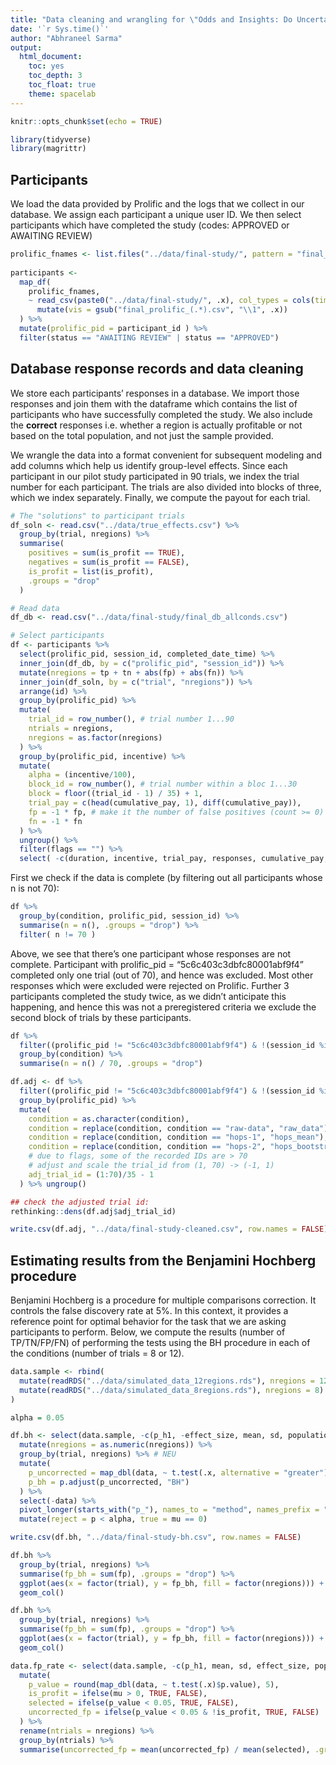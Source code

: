 ```yaml
---
title: "Data cleaning and wrangling for \"Odds and Insights: Do Uncertainty Visualisations Improve Qualityof Decisions in Visual Analysis\""
date: '`r Sys.time()`'
author: "Abhraneel Sarma"
output:
  html_document:
    toc: yes
    toc_depth: 3
    toc_float: true
    theme: spacelab
---
```


```r
knitr::opts_chunk$set(echo = TRUE)

library(tidyverse)
library(magrittr)
```

## Participants

We load the data provided by Prolific and the logs that we collect in our database. We assign each participant a unique user ID. We then select participants which have completed the study (codes: APPROVED or AWAITING REVIEW)


```r
prolific_fnames <- list.files("../data/final-study/", pattern = "final_prolific_(.+).csv")
  
participants <- 
  map_df(
    prolific_fnames,
    ~ read_csv(paste0("../data/final-study/", .x), col_types = cols(time_taken = col_character())) %>%
      mutate(vis = gsub("final_prolific_(.*).csv", "\\1", .x))
  ) %>%
  mutate(prolific_pid = participant_id ) %>%
  filter(status == "AWAITING REVIEW" | status == "APPROVED")
```


## Database response records and data cleaning

We store each participants' responses in a database. We import those responses and join them with the dataframe which contains the list of participants who have successfully completed the study. We also include the **correct** responses i.e. whether a region is actually profitable or not based on the total population, and not just the sample provided.

We wrangle the data into a format convenient for subsequent modeling and add columns which help us identify group-level effects. Since each participant in our pilot study participated in 90 trials, we index the trial number for each participant. The trials are also divided into blocks of three, which we index separately. Finally, we compute the payout for each trial.

```r
# The "solutions" to participant trials
df_soln <- read.csv("../data/true_effects.csv") %>% 
  group_by(trial, nregions) %>%
  summarise(
    positives = sum(is_profit == TRUE),
    negatives = sum(is_profit == FALSE),
    is_profit = list(is_profit),
    .groups = "drop"
  )

# Read data
df_db <- read.csv("../data/final-study/final_db_allconds.csv")

# Select participants
df <- participants %>%
  select(prolific_pid, session_id, completed_date_time) %>%
  inner_join(df_db, by = c("prolific_pid", "session_id")) %>%
  mutate(nregions = tp + tn + abs(fp) + abs(fn)) %>%
  inner_join(df_soln, by = c("trial", "nregions")) %>%
  arrange(id) %>%
  group_by(prolific_pid) %>%
  mutate(
    trial_id = row_number(), # trial number 1...90
    ntrials = nregions,
    nregions = as.factor(nregions)
  ) %>% 
  group_by(prolific_pid, incentive) %>%
  mutate(
    alpha = (incentive/100),
    block_id = row_number(), # trial number within a bloc 1...30
    block = floor((trial_id - 1) / 35) + 1,
    trial_pay = c(head(cumulative_pay, 1), diff(cumulative_pay)),
    fp = -1 * fp, # make it the number of false positives (count >= 0)
    fn = -1 * fn
  ) %>%
  ungroup() %>%
  filter(flags == "") %>%
  select( -c(duration, incentive, trial_pay, responses, cumulative_pay, flags, positives:is_profit) )
```

First we check if the data is complete (by filtering out all participants whose n is not 70):

```r
df %>%
  group_by(condition, prolific_pid, session_id) %>%
  summarise(n = n(), .groups = "drop") %>%
  filter( n != 70 )
```


Above, we see that there's one participant whose responses are not complete. Participant with prolific_pid = "5c6c403c3dbfc80001abf9f4" completed only one trial (out of 70), and hence was excluded. Most other responses which were excluded were rejected on Prolific. Further 3 participants completed the study twice, as we didn't anticipate this happening, and hence this was not a preregistered criteria we exclude the second block of trials by these participants.

```r
df %>%
  filter((prolific_pid != "5c6c403c3dbfc80001abf9f4") & !(session_id %in% c("5eb9e7d910e3631221edec6c", "5ebaf0285b160109e4db83bf", "5ebdb036e779750e69dc04e5"))) %>% 
  group_by(condition) %>%
  summarise(n = n() / 70, .groups = "drop")
```


```r
df.adj <- df %>%
  filter((prolific_pid != "5c6c403c3dbfc80001abf9f4") & !(session_id %in% c("5eb99d9a309df40bf582e7f3", "5ebb422be7d9a811a6b845c0", "5ebdb036e779750e69dc04e5"))) %>%
  group_by(prolific_pid) %>%
  mutate(
    condition = as.character(condition),
    condition = replace(condition, condition == "raw-data", "raw_data"),
    condition = replace(condition, condition == "hops-1", "hops_mean"),
    condition = replace(condition, condition == "hops-2", "hops_bootstrap"),
    # due to flags, some of the recorded IDs are > 70
    # adjust and scale the trial_id from (1, 70) -> (-1, 1)
    adj_trial_id = (1:70)/35 - 1
  ) %>% ungroup()

## check the adjusted trial id:
rethinking::dens(df.adj$adj_trial_id)
```

```r
write.csv(df.adj, "../data/final-study-cleaned.csv", row.names = FALSE)
```


## Estimating results from the Benjamini Hochberg procedure

Benjamini Hochberg is a procedure for multiple comparisons correction. It controls the false discovery rate at 5%. In this context, it provides a reference point for optimal behavior for the task that we are asking participants to perform. Below, we compute the results (number of TP/TN/FP/FN) of performing the tests using the BH procedure in each of the conditions (number of trials = 8 or 12).

```r
data.sample <- rbind(
  mutate(readRDS("../data/simulated_data_12regions.rds"), nregions = 12), 
  mutate(readRDS("../data/simulated_data_8regions.rds"), nregions = 8)
)

alpha = 0.05

df.bh <- select(data.sample, -c(p_h1, -effect_size, mean, sd, population) ) %>%
  mutate(nregions = as.numeric(nregions)) %>%
  group_by(trial, nregions) %>% # NEU
  mutate(
    p_uncorrected = map_dbl(data, ~ t.test(.x, alternative = "greater")$p.value),
    p_bh = p.adjust(p_uncorrected, "BH")
  ) %>%
  select(-data) %>%
  pivot_longer(starts_with("p_"), names_to = "method", names_prefix = "p_", values_to = "p") %>%
  mutate(reject = p < alpha, true = mu == 0)

write.csv(df.bh, "../data/final-study-bh.csv", row.names = FALSE)
```

```r
df.bh %>%
  group_by(trial, nregions) %>%
  summarise(fp_bh = sum(fp), .groups = "drop") %>%
  ggplot(aes(x = factor(trial), y = fp_bh, fill = factor(nregions))) +
  geom_col()
```

```r
df.bh %>%
  group_by(trial, nregions) %>%
  summarise(fp_bh = sum(fp), .groups = "drop") %>%
  ggplot(aes(x = factor(trial), y = fp_bh, fill = factor(nregions))) +
  geom_col()
```



```r
data.fp_rate <- select(data.sample, -c(p_h1, mean, sd, effect_size, population) ) %>%
  mutate(
    p_value = round(map_dbl(data, ~ t.test(.x)$p.value), 5),
    is_profit = ifelse(mu > 0, TRUE, FALSE),
    selected = ifelse(p_value < 0.05, TRUE, FALSE),
    uncorrected_fp = ifelse(p_value < 0.05 & !is_profit, TRUE, FALSE)
  ) %>%
  rename(ntrials = nregions) %>%
  group_by(ntrials) %>%
  summarise(uncorrected_fp = mean(uncorrected_fp) / mean(selected), .groups = "drop")
```

